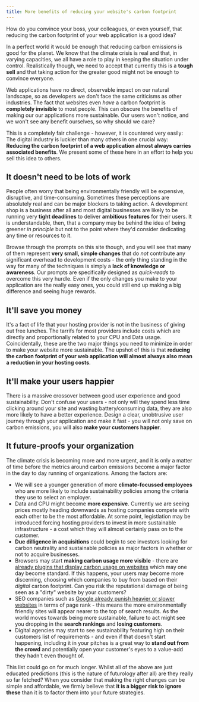 ```yaml
---
title: More benefits of reducing your website's carbon footprint
---
```


How do you convince your boss, your colleagues, or even yourself, that reducing the carbon footprint of your web application is a good idea?

In a perfect world it would be enough that reducing carbon emissions is good for the planet. We know that the climate crisis is real and that, in varying capacities, we all have a role to play in keeping the situation under control. Realistically though, we need to accept that currently this is a **tough sell** and that taking action for the greater good might not be enough to convince everyone.

Web applications have no direct, observable impact on our natural landscape, so as developers we don't face the same criticisms as other industries. The fact that websites even _have_ a carbon footprint is **completely invisible** to most people. This can obscure the benefits of making our our applications more sustainable. Our users won't notice, and we won't see any benefit ourselves, so why should we care?

This is a completely fair challenge - however, it is countered very easily: The digital industry is luckier than many others in one crucial way: **Reducing the carbon footprint of a web application almost always carries associated benefits**. We present some of these here in an effort to help you sell this idea to others.

## It doesn't need to be lots of work

People often worry that being environmentally friendly will be expensive, disruptive, and time-consuming. Sometimes these perceptions are absolutely real and can be major blockers to taking action. A development shop is a business after all and most digital businesses are likely to be running very **tight deadlines** to deliver **ambitious features** for their users. It is understandable, then, that a company may be behind the idea of being greener _in principle_ but not to the point where they'd consider dedicating any time or resources to it.

Browse through the prompts on this site though, and you will see that many of them represent **very small, simple changes** that do _not_ contribute any significant overhead to development costs - the only thing standing in the way for many of the techniques is simply a **lack of knowledge or awareness**. Our prompts are specifically designed as _quick-reads_ to overcome this very hurdle. Even if the only changes you make to your application are the really easy ones, you could still end up making a big difference and seeing huge rewards.

## It'll save you money

It's a fact of life that your hosting provider is not in the business of giving out free lunches. The tarrifs for most providers include costs which are directly and proportionally related to your CPU and Data usage. Coincidentally, these are the two major things you need to minimize in order to make your website more sustainable. The upshot of this is that **reducing the carbon footprint of your web application will almost always also mean a reduction in your hosting costs**.

## It'll make your users happier

There is a massive crossover between good user experience and good sustainability. Don't confuse your users - not only will they spend less time clicking around your site and wasting battery/consuming data, they are also more likely to have a better experience. Design a clear, unobtrusive user journey through your application and make it fast - you will not only save on carbon emissions, you will also **make your customers happier**.

## It future-proofs your organization

The climate crisis is becoming more and more urgent, and it is only a matter of time before the metrics around carbon emissions become a major factor in the day to day running of organizations. Among the factors are:

- We will see a younger generation of more **climate-focussed employees** who are more likely to include sustainability policies among the criteria they use to select an employer.
- Data and CPU might become **more expensive**. Currently we are seeing prices mostly heading downwards as hosting companies compete with each other to be the most affordable. At some point, legistlation may be introduced forcing hosting providers to invest in more sustainable infrastructure - a cost which they will almost certainly pass on to the customer.
- **Due dilligence in acquisitions** could begin to see investors looking for carbon neutrality and sustainable policies as major factors in whether or not to acquire businesses.
- Browsers may start **making carbon usage more visible** - there are [already plugins that display carbon usage on websites](https://chrome.google.com/webstore/detail/neutral/oagdejngkgbfnaankoehhanicaodcdpd?hl=en) which may one day become standard. If this happens, your users may become more discerning, choosing which companies to buy from based on their _digital_ carbon footprint. Can you risk the reputational damage of being seen as a "dirty" website by your customers?
- SEO companies such as [Google already punish heavier or slower websites](https://developers.google.com/search/docs/beginner/seo-starter-guide) in terms of page rank - this means the more environmentally friendly sites will appear nearer to the top of search results. As the world moves towards being more sustainable, failure to act might see you dropping in the **search rankings** and **losing customers**.
- Digital agencies may start to see sustainability featuring high on their customers list of requirements - and even if that doesn't start happening, including it in your pitches is a great way to **stand out from the crowd** and potentially open your customer's eyes to a value-add they hadn't even thought of.

This list could go on for much longer. Whilst all of the above are just educated predictions (this is the nature of futurology after all) are they really so far fetched? When you consider that making the right changes can be simple and affordable, we firmly believe that **it is a bigger risk to ignore these** than it is to factor them into your future strategies.
